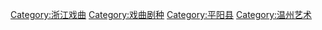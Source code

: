 [[Category:浙江戏曲|Category:浙江戏曲]]
[[Category:戏曲剧种|Category:戏曲剧种]]
[[Category:平阳县|Category:平阳县]]
[[Category:温州艺术|Category:温州艺术]]